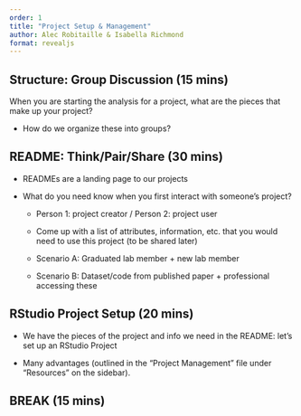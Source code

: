 ```yaml
---
order: 1
title: "Project Setup & Management"
author: Alec Robitaille & Isabella Richmond
format: revealjs
---
```



## Structure: Group Discussion (15 mins)

When you are starting the analysis for a project, what are the pieces that make up your project?

-   How do we organize these into groups?

## README: Think/Pair/Share (30 mins)

-   READMEs are a landing page to our projects

-   What do you need know when you first interact with someone's project?

    -   Person 1: project creator / Person 2: project user

    -   Come up with a list of attributes, information, etc. that you would need to use this project (to be shared later)

    -   Scenario A: Graduated lab member + new lab member

    -   Scenario B: Dataset/code from published paper + professional accessing these

## RStudio Project Setup (20 mins)

-   We have the pieces of the project and info we need in the README: let's set up an RStudio Project

-   Many advantages (outlined in the "Project Management" file under "Resources" on the sidebar).

## BREAK (15 mins)
